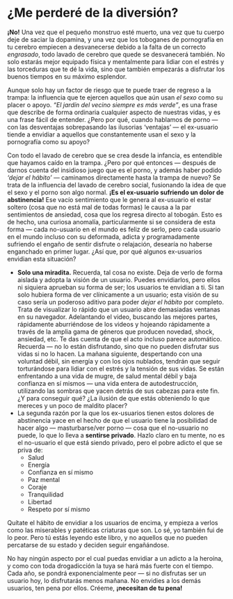 # ¿Me perderé de la diversión? {#me-perdere-de-la-diversion}

**¡No!** Una vez que el pequeño monstruo esté muerto, una vez que tu cuerpo deje de saciar la dopamina, y una vez que los toboganes de pornografía en tu cerebro empiecen a desvanecerse debido a la falta de un correcto _engrasado_, todo lavado de cerebro que quede se desvanecerá también. No solo estarás mejor equipado física y mentalmente para lidiar con el estrés y las torceduras que te dé la vida, sino que también empezarás a disfrutar los buenos tiempos en su máximo esplendor.

Aunque solo hay un factor de riesgo que te puede traer de regreso a la trampa: la influencia que te ejercen aquellos que aún usan _el sexo_ como su placer o apoyo. _"El jardín del vecino siempre es más verde"_, es una frase que describe de forma ordinaria cualquier aspecto de nuestras vidas, y es una frase fácil de entender. ¿Pero por qué, cuando hablamos de porno — con las desventajas sobrepasando las ilusorias 'ventajas' — el ex-usuario tiende a envidiar a aquellos que constantemente usan el sexo y la pornografía como su apoyo?

Con todo el lavado de cerebro que se crea desde la infancia, es entendible que hayamos caído en la trampa. ¿Pero por qué entonces — después de darnos cuenta del insidioso juego que es el porno, y además haber podido _'dejar el hábito'_ — caminamos directamente hasta la trampa de nuevo? Se trata de la influencia del lavado de cerebro social, fusionando la idea de que el sexo y el porno son algo normal. **¡Es el ex-usuario sufriendo un dolor de abstinencia!** Ese vacío sentimiento que le genera al ex-usuario el estar soltero (cosa que no está mal de todas formas) le causa a la par sentimientos de ansiedad, cosa que los regresa directo al tobogán. Esto es de hecho, una curiosa anomalía, particularmente si se considera de esta forma — cada no-usuario en el mundo es feliz de serlo, pero cada usuario en el mundo incluso con su deformada, adicta y programadamente sufriendo el engaño de sentir disfrute o relajación, desearía no haberse enganchado en primer lugar. ¿Así que, por qué algunos ex-usuarios envidian esta situación?

* **Solo una miradita.** Recuerda, tal cosa no existe. Deja de verlo de forma aislada y adopta la visión de un usuario. Puedes envidiarlos, pero ellos ni siquiera aprueban su forma de ser; los usuarios te envidian a ti. Si tan solo hubiera forma de ver clínicamente a un usuario; esta visión de su caso sería un poderoso aditivo para poder _dejar el hábito_ por completo. Trata de visualizar lo rápido que un usuario abre demasiadas ventanas en su navegador. Adelantando el video, buscando las mejores partes, rápidamente aburriéndose de los videos y hojeando rápidamente a través de la amplia gama de géneros que producen novedad, shock, ansiedad, etc. Te das cuenta de que el acto incluso parece automático. Recuerda — no lo están disfrutando, sino que no pueden disfrutar sus vidas si no lo hacen. La mañana siguiente, despertando con una voluntad débil, sin energía y con los ojos nublados, tendrán que seguir torturándose para lidiar con el estrés y la tensión de sus vidas. Se están enfrentando a una vida de mugre, de salud mental débil y baja confianza en sí mismos — una vida entera de autodestrucción, utilizando las sombras que yacen detrás de sus cabezas para este fin. ¿Y para conseguir qué? ¿La ilusión de que estás obteniendo lo que mereces y un poco de maldito placer?
* La segunda razón por la que los ex-usuarios tienen estos dolores de abstinencia yace en el hecho de que el usuario tiene la posibilidad de hacer algo — masturbarse/ver porno — cosa que el no-usuario no puede, lo que lo lleva a **sentirse privado**. Hazlo claro en tu mente, no es el no-usuario el que está siendo privado, pero el pobre adicto el que se priva de:
    * Salud
    * Energía
    * Confianza en sí mismo
    * Paz mental
    * Coraje
    * Tranquilidad
    * Libertad
    * Respeto por sí mismo

Quítate el hábito de envidiar a los usuarios de encima, y empieza a verlos como las miserables y patéticas criaturas que son. Lo sé, yo también fui de lo peor. Pero tú estás leyendo este libro, y no aquellos que no pueden percatarse de su estado y deciden seguir engañándose.

No hay ningún aspecto por el cual puedas envidiar a un adicto a la heroína, y como con toda drogadicción la tuya se hará más fuerte con el tiempo. Cada año, se pondrá exponencialmente peor — si no disfrutas ser un usuario hoy, lo disfrutarás menos mañana. No envidies a los demás usuarios, ten pena por ellos. Créeme, **¡necesitan de tu pena!**
